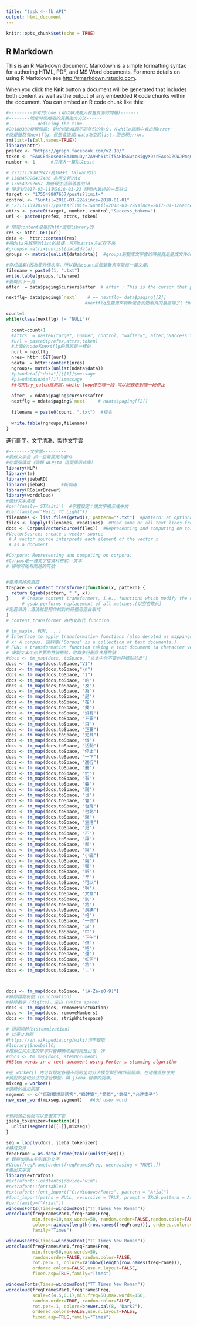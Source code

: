 ```yaml
---
title: "task 4--fb API"
output: html_document
---
```


```r
knitr::opts_chunk$set(echo = TRUE)
```

## R Markdown

This is an R Markdown document. Markdown is a simple formatting syntax for authoring HTML, PDF, and MS Word documents. For more details on using R Markdown see <http://rmarkdown.rstudio.com>.

When you click the **Knit** button a document will be generated that includes both content as well as the output of any embedded R code chunks within the document. You can embed an R code chunk like this:

```r


#---------參考的code (可以解決載入較舊頁面的問題)-------
#--------限定時間期限的蒐集貼文方法------
#-----------defining the time------------
#20180330發現問題: 對於抓取橫跨不同年份的貼文，在while迴圈中會出現error
#就是雖然有nextflg，但是會造成ndata為空的list，而出現error。
rm(list=ls(all.names=TRUE))
library(httr)
prefex <- "https://graph.facebook.com/v2.10/"
token <- "EAACEdEose0cBAJUmuOyrZA9Hh61tIf5AHbSGwsckigyX9zrEAxbDZCWJPmqOpj3fEqajGblhqMwj1BfBwDwUgE2jvDOF2lqy5WoVhZC73g8ZCHsRZBmOfqkCRLnkzMh2kT5J5gLQT5fhZCtcejK08fv2NNAXkXUGQ3v9ZBVyPIJXKHae1vfvL1Ow5MC7LcGgukZD"
number <- 1      #只爬入一篇貼文post

# 271111393019477為TOEFL Taiwan的id
# 136845026417486 為柯文哲的id
# 175549807657 為低碳生活部落客的id
# 限定從2017-03-11到2018-03-22 時間內最近的一篇貼文
target <- "175549807657/posts?limit="
control <- "&until=2018-03-22&since=2018-01-01"
# "271111393019477/posts?limit=1&until=2018-03-22&since=2017-01-12&access_token="
attrs <- paste0(target, number, control,"&access_token=")  
url <- paste0(prefex, attrs, token)

# 限定content是屬於httr這個library的
res <- httr::GET(url)
data <-  httr::content(res)
#把data先解開他list的結構，再用matrix方式存下來
#groups= matrix(unlist(data$data))
groups <- matrix(unlist(data$data))  #groups到變成文字雲的時候就是變成文件doc了

#存成檔案(因為要分梯次存，所以藉由count這個變數來存取每一篇文章)
filename = paste0(1, ".txt")
write.table(groups,filename)
#要跳到下一頁
after  = data$paging$cursors$after  # after : This is the cursor that points to the end of the page of data that has been returned.

nextflg= data$paging$`next`    # == nextflg= data$paging[[2]]
                              #nextflg是要用來判斷是否到動態頁的最底端了( the last page of data)

count=1
while(class(nextflg) != "NULL"){
  
  count=count+1
  #attrs  = paste0(target, number, control, "&after=", after,"&access_token=")
  #url = paste0(prefex,attrs,token)
  #上面的code和nextflg的意思是一樣的
  nurl = nextflg
  nres= httr::GET(nurl)
  ndata  = httr::content(nres)
  ngroups= matrix(unlist(ndata$data))
  #p1=ndata[["data"]][[1]]$message
  #p1=ndata$data[[1]]$message
  ##可用try_catch來測試，while loop停在哪一段 可以記錄走到哪一段停止
  
  after  = ndata$paging$cursors$after
  nextflg = ndata$paging$`next`    # ndata$paging[[2]]
  
  filename = paste0(count, ".txt")  #檔名
  
  write.table(ngroups,filename)
}
```
進行斷字、文字清洗、製作文字雲
```r
#--------文字雲---------
#要做文字雲 抓一些需要用的套件
#從電腦讀檔（仰賴 NLP/tm 這兩個函式庫）
library(NLP)
library(tm)
library(jiebaRD)
library(jiebaR)      #斷詞用
library(RColorBrewer)
library(wordcloud)
#進行文本清理
#par(family='STKaiti')  #字體設定；讓文字顯示成中文
#par(family=("Heiti TC Light"))
filenames <- list.files(getwd(), pattern="*.txt")  #pattern: an optional regular expression. Only file names which match the regular expression will be returned.
files <- lapply(filenames, readLines)  #Read some or all text lines from a connection.
docs <- Corpus(VectorSource(files))  #Representing and computing on corpora(語料庫).
#VectorSource: create a vector source
 # A vector source interprets each element of the vector x 
 # as a document.

#Corpora: Representing and computing on corpora.
#Corpus是一種文字檔資料格式--文本
# 移除可能有問題的符號


#要清洗掉的東西
toSpace <- content_transformer(function(x, pattern) {
  return (gsub(pattern, " ", x))
}     # Create content transformers, i.e., functions which modify the content of an R objec
      # gsub performs replacement of all matches.(以空白取代)
#定義清洗：清洗就是把你找到的符號用空白取代
)
# content_transformer 為內文取代 function

# tm_map(x, FUN, ...)
# Interface to apply transformation functions (also denoted as mappings) to corpora.
# x: A corpus. 語料庫("Corpus" is a collection of text documents.)
# FUN: a transformation function taking a text document (a character vector when x is a SimpleCorpus) as input and returning a text document (a character vector of the same length as the input vector for SimpleCorpus). The function content_transformer can be used to create a wrapper to get and set the content of text documents.
# 複製文本中你不要的符號刪除，可寫多行刪除多種符號
#docs <- tm_map(docs, toSpace, "文本中你不要的符號貼於此")
docs <- tm_map(docs,toSpace,"V1")
docs <- tm_map(docs,toSpace,"\n")
docs <- tm_map(docs,toSpace, "1")
docs <- tm_map(docs,toSpace, "的")
docs <- tm_map(docs,toSpace, "及")
docs <- tm_map(docs,toSpace, "為")
docs <- tm_map(docs,toSpace, "是")
docs <- tm_map(docs,toSpace, "在")
docs <- tm_map(docs,toSpace, "我")
docs <- tm_map(docs,toSpace, "沒有")
docs <- tm_map(docs,toSpace, "不要")
docs <- tm_map(docs,toSpace, "只")
docs <- tm_map(docs,toSpace, "正要")
docs <- tm_map(docs,toSpace, "尤其")
docs <- tm_map(docs,toSpace, "做")
docs <- tm_map(docs,toSpace, "活動")
docs <- tm_map(docs,toSpace, "停止")
docs <- tm_map(docs,toSpace, "一下")
docs <- tm_map(docs,toSpace, "進行")
docs <- tm_map(docs,toSpace, "要")
docs <- tm_map(docs,toSpace, "們")
docs <- tm_map(docs,toSpace, "有")
docs <- tm_map(docs,toSpace, "要")
docs <- tm_map(docs,toSpace, "就")
docs <- tm_map(docs,toSpace, "也")
docs <- tm_map(docs,toSpace, "會")
docs <- tm_map(docs,toSpace, "台灣")
docs <- tm_map(docs,toSpace, "台北")
docs <- tm_map(docs,toSpace, "就")
docs <- tm_map(docs,toSpace, "生活")
docs <- tm_map(docs,toSpace, "更")
docs <- tm_map(docs,toSpace, "不")
docs <- tm_map(docs,toSpace, "讓")
docs <- tm_map(docs,toSpace, "都")
docs <- tm_map(docs,toSpace, "與")
docs <- tm_map(docs,toSpace, "小編")
docs <- tm_map(docs,toSpace, "就")
docs <- tm_map(docs,toSpace, "喔")
docs <- tm_map(docs,toSpace, "新")
docs <- tm_map(docs,toSpace, "年")
docs <- tm_map(docs,toSpace, "可以")
docs <- tm_map(docs,toSpace, "啊")
docs <- tm_map(docs,toSpace, "文章")
docs <- tm_map(docs,toSpace, "到")
docs <- tm_map(docs,toSpace, "將")
docs <- tm_map(docs,toSpace, "演講")
docs <- tm_map(docs,toSpace, "格")
docs <- tm_map(docs,toSpace, "一個")
docs <- tm_map(docs,toSpace, "以")
docs <- tm_map(docs,toSpace, "中")
docs <- tm_map(docs,toSpace, "下午")
docs <- tm_map(docs,toSpace, "但")
docs <- tm_map(docs,toSpace, "吧")
docs <- tm_map(docs,toSpace, "還")
docs <- tm_map(docs,toSpace, "如何")
docs <- tm_map(docs,toSpace, "將")
docs <- tm_map(docs,toSpace, "﹍")



docs <- tm_map(docs,toSpace, "[A-Za-z0-9]")
#移除標點符號 (punctuation)
#移除數字 (digits)、空白 (white space)
docs <- tm_map(docs, removePunctuation)
docs <- tm_map(docs, removeNumbers)
docs <- tm_map(docs, stripWhitespace)

# 語詞詞幹化(stemmization)
# 以英文為例
#https://zh.wikipedia.org/wiki/词干提取
#library(SnowballC)
#確保任何形式的單字只會轉換成相同詞性出現一次
#docs <- tm_map(docs, stemDocument)
##Stem words in a text document using Porter's stemming algorithm

#在 worker() 內可以設定各種不同的全切分法模型與引用外部詞庫，在這裡直接使用
#預設的全切分法的混合模型，與 jieba 自帶的詞庫。
mixseg = worker()
#適時的增加詞庫
segment <- c("低碳環境部落客","綠建築","節能","氣候","台達電子")
new_user_word(mixseg,segment)   #Add user word


#有詞頻之後就可以去畫文字雲
jieba_tokenizer=function(d){
  unlist(segment(d[[1]],mixseg))
}

seg = lapply(docs, jieba_tokenizer)
#轉成文件
freqFrame = as.data.frame(table(unlist(seg)))
# 觀察出現由多到寡的文字
#View(freqFrame[order(freqFrame$Freq, decreasing = TRUE),])
#畫出文字雲
library(extrafont)
#extrafont::loadfonts(device="win")
#extrafont::fonttable()
#extrafont::font_import("C:/Windows/Fonts", pattern = "Arial")
#font_import(paths = NULL, recursive = TRUE, prompt = TRUE,pattern = Arial)
#par(family=("Arial"))
windowsFonts(Times=windowsFont("TT Times New Roman"))
wordcloud(freqFrame$Var1,freqFrame$Freq,
          min.freq=10,max.words=50, random.order=FALSE,random.color=FALSE,
          colors=rainbow(length(row.names(freqFrame))), ordered.colors=TRUE,
          family="Times")

windowsFonts(Times=windowsFont("TT Times New Roman"))
wordcloud(freqFrame$Var1,freqFrame$Freq,
          min.freq=50,max.words=50,
          random.order=FALSE,random.color=FALSE, 
          rot.per=.1, colors=rainbow(length(row.names(freqFrame))),
          ordered.colors=FALSE,use.r.layout=FALSE,
          fixed.asp=TRUE,family="Times")

windowsFonts(Times=windowsFont("TT Times New Roman"))
wordcloud(freqFrame$Var1,freqFrame$Freq,
          scale=c(4.5,0.1),min.freq=50,max.words=150,
          random.order=TRUE, random.color=FALSE,
          rot.per=.1, colors=brewer.pal(8, "Dark2"),
          ordered.colors=FALSE,use.r.layout=FALSE,
          fixed.asp=TRUE,family="Times")
```

